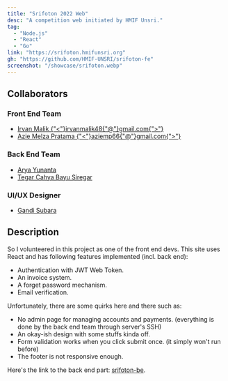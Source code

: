 ```yaml
---
title: "Srifoton 2022 Web"
desc: "A competition web initiated by HMIF Unsri."
tag:
  - "Node.js"
  - "React"
  - "Go"
link: "https://srifoton.hmifunsri.org"
gh: "https://github.com/HMIF-UNSRI/srifoton-fe"
screenshot: "/showcase/srifoton.webp"
---
```


## Collaborators

### Front End Team

- [Irvan Malik {"<"}irvanmalik48{"@"}gmail.com{">"}](https://github.com/irvanmalik48)
- [Azie Melza Pratama {"<"}aziemp66{"@"}gmail.com{">"}](https://github.com/aziemp66)

### Back End Team

- [Arya Yunanta](https://github.com/aryahmph)
- [Tegar Cahya Bayu Siregar](https://github.com/MrCoeg)

### UI/UX Designer

- [Gandi Subara](https://github.com/gandisubara)

## Description

So I volunteered in this project as one of the front end devs. This site uses React and has following features implemented (incl. back end):

- Authentication with JWT Web Token.
- An invoice system.
- A forget password mechanism.
- Email verification.

Unfortunately, there are some quirks here and there such as:

- No admin page for managing accounts and payments. (everything is done by the back end team through server's SSH)
- An okay-ish design with some stuffs kinda off.
- Form validation works when you click submit once. (it simply won't run before)
- The footer is not responsive enough.

Here's the link to the back end part: [srifoton-be](https://github.com/HMIF-UNSRI/srifoton-be).

